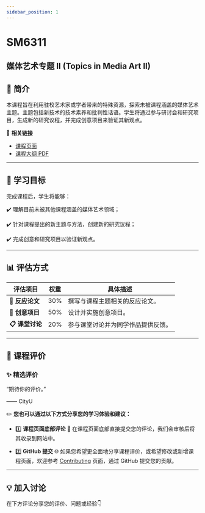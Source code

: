 ```yaml
---
sidebar_position: 1
---
```


# SM6311
## 媒体艺术专题 II (Topics in Media Art II)

## **📘 简介**
本课程旨在利用驻校艺术家或学者带来的特殊资源，探索未被课程涵盖的媒体艺术主题。主题包括新技术的技术素养和批判性话语。学生将通过参与研讨会和研究项目，生成新的研究议程，并完成创意项目来验证其新观点。

🔗 **相关链接**
- [课程页面](https://www.cityu.edu.hk/catalogue/pg/202425/course/SM6311.htm)
- [课程大纲 PDF](https://www.cityu.edu.hk/catalogue/pg/202425/course/SM6311.pdf)

---

## **🎯 学习目标**

完成课程后，学生将能够：

✔️ 理解目前未被其他课程涵盖的媒体艺术领域；

✔️ 针对课程提出的新主题与方法，创建新的研究议程；

✔️ 完成创意和研究项目以验证新观点。

---

## **📊 评估方式**

| **评估项目**          | **权重** | **具体描述**                                                                                       |
|----------------------|---------|---------------------------------------------------------------------------------------------------|
| **📂 反应论文**       | 30%      | 撰写与课程主题相关的反应论文。                                                                      |
| **📂 创意项目**       | 50%      | 设计并实施创意项目。                                                                                |
| **📋 课堂讨论**       | 20%      | 参与课堂讨论并为同学作品提供反馈。                                                                    |

---

## **💬 课程评价**

### ✨ **精选评价**
<div className={commentStyles.commentBox}>
    <p className={commentStyles.commentText}>
        “期待你的评价。”
    </p>
    <p className={commentStyles.commentAuthor}>—— CityU</p>
</div>

✏️ **您也可以通过以下方式分享您的学习体验和建议：**

- 1️⃣ **课程页面底部评论**
💬 在课程页面底部直接提交您的评论，我们会审核后将其收录到网站中。

- 2️⃣ **GitHub 提交**
🌐 如果您希望更全面地分享课程评价，或希望修改或新增课程页面，欢迎参考 [Contributing](https://penjc.github.io/cityU-navigator/contributing) 页面，通过 GitHub 提交您的贡献。

---

## **💡 加入讨论**

在下方评论分享您的评价、问题或经验👇
<Utterances />